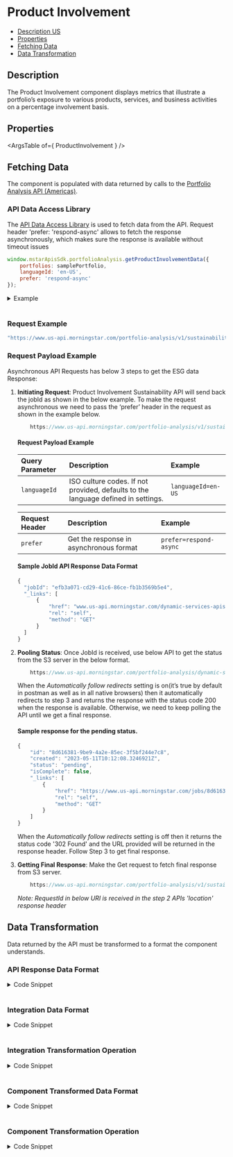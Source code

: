 
<Meta title="ProductInvolvement" component={ProductInvolvement} />

<style> {
  `
    details {
      padding: 10px;
      font-weight: bold;
      color: white;
      background: #3c3c3c;
    }
    summary {
      font-family: "Nunito Sans","San Francisco",BlinkMacSystemFont,"Segoe UI","Helvetica Neue",Helvetica,Arial,sans-serif;
      cursor: pointer;
    }
    .summary-text {
      padding-left: 5px;
      font-size: 15px;
    }
    .v-application--wrap {
        min-height: 100%
    }
  `}

</style>

# Product Involvement

- [Description US](#description)
- [Properties](#properties)
- [Fetching Data](#fetching-data)
- [Data Transformation](#data-transformation)


## Description

The Product Involvement component displays metrics that illustrate a portfolio’s exposure to various products, services, and business activities on a percentage involvement basis.

<Canvas withSource="open" withToolbar>
  <Story id="components-product-involvement--async-story-details"></Story>
</Canvas>

## Properties

<ArgsTable of={ ProductInvolvement } />

## Fetching Data

The component is populated with data returned by calls to the <a href={PORTFOLIO_ANALYSIS_AMERICAS_URL} target="_blank">Portfolio Analysis API (Americas)</a>.
<!--
- [API Data Access Library](#api-data-access-library)
- [Request Example](#request)
- [Request Payload Example](#request-payload)
-->
### API Data Access Library

The <a href={DATA_ACCESS_LIBRARY} target="_blank">API Data Access Library</a> is used to fetch data from the API.
Request header 'prefer: 'respond-async' allows to fetch the response asynchronously, which makes sure the response is
available without timeout issues

``` javascript dark
window.mstarApisSdk.portfolioAnalysis.getProductInvolvementData({
    portfolios: samplePortfolio,
    languageId: 'en-US',
    prefer: 'respond-async'
});
```
<details>
  <summary><span class="summary-text">Example</span></summary>

``` javascript dark
const samplePortfolio = [
    {
        Name: 'Test Portfolio1',
        TotalValue: 10000,
        Holdings: [
            {
                SecurityId: 'F00000VPDY',
                Type: 'FO',
                Value: 100,
            },
            {
                SecurityId: 'F00000VPDZ',
                Type: 'FO',
                Value: 100,
            },
            {
                SecurityId: 'F00000VPE0',
                Type: 'FO',
                Value: 100,
            },
            {
                SecurityId: 'F00000WK3S',
                Type: 'FO',
                Value: 100,
            },
            {
                SecurityId: 'F00000WK3Q',
                Type: 'FO',
                Value: 100,
            },
            {
                SecurityId: 'F00000WK3R',
                Type: 'FO',
                Value: 100,
            },
            {
                SecurityId: 'F00000T76W',
                Type: 'FO',
                Value: 100,
            },
            {
                SecurityId: 'F00000T76Y',
                Type: 'FO',
                Value: 100,
            },
            {
                SecurityId: 'F00000T76Z',
                Type: 'FO',
                Value: 100,
            },
            {
                SecurityId: 'F00000T76X',
                Type: 'FO',
                Value: 100,
            },
            {
                SecurityId: 'F00000T770',
                Type: 'FO',
                Value: 100,
            },
            {
                SecurityId: 'F00000T772',
                Type: 'FO',
                Value: 100,
            },
            {
                SecurityId: 'F00000T773',
                Type: 'FO',
                Value: 100,
            },
            {
                SecurityId: 'F00000T771',
                Type: 'FO',
                Value: 100,
            },
            {
                SecurityId: 'F00000VPDQ',
                Type: 'FO',
                Value: 100,
            },
            {
                SecurityId: 'F00000VPDR',
                Type: 'FO',
                Value: 100,
            },
            {
                SecurityId: 'F00000VPDS',
                Type: 'FO',
                Value: 100,
            },
            {
                SecurityId: 'F00000WK3Z',
                Type: 'FO',
                Value: 100,
            },
            {
                SecurityId: 'F00000WK42',
                Type: 'FO',
                Value: 100,
            },
            {
                SecurityId: 'F00000WK47',
                Type: 'FO',
                Value: 100,
            },
            {
                SecurityId: 'F00000WK4B',
                Type: 'FO',
                Value: 100,
            },
            {
                SecurityId: 'F00000WK4F',
                Type: 'FO',
                Value: 100,
            },
            {
                SecurityId: 'F00000WK4J',
                Type: 'FO',
                Value: 100,
            },
            {
                SecurityId: 'F00000WK4N',
                Type: 'FO',
                Value: 100,
            },
            {
                SecurityId: 'F00000WK4R',
                Type: 'FO',
                Value: 100,
            },
            {
                SecurityId: 'F00000WK3V',
                Type: 'FO',
                Value: 100,
            },
            {
                SecurityId: 'F00000T777',
                Type: 'FO',
                Value: 100,
            },
            {
                SecurityId: 'F00000T775',
                Type: 'FO',
                Value: 100,
            },
            {
                SecurityId: 'F00000T776',
                Type: 'FO',
                Value: 100,
            },
            {
                SecurityId: 'F00000T774',
                Type: 'FO',
                Value: 100,
            },
            {
                SecurityId: 'F000011DGV',
                Type: 'FO',
                Value: 100,
            },
            {
                SecurityId: 'F000011DGU',
                Type: 'FO',
                Value: 100,
            },
            {
                SecurityId: 'F00000H35Y',
                Type: 'FO',
                Value: 100,
            },
            {
                SecurityId: 'F00000H35X',
                Type: 'FO',
                Value: 100,
            },
            {
                SecurityId: 'F00000H35W',
                Type: 'FO',
                Value: 100,
            },
            {
                SecurityId: 'F00000J8SX',
                Type: 'FO',
                Value: 100,
            },
            {
                SecurityId: 'F00000PQ2U',
                Type: 'FO',
                Value: 100,
            },
            {
                SecurityId: 'FOUSA007RP',
                Type: 'FO',
                Value: 100,
            },
            {
                SecurityId: 'FOUSA00ABD',
                Type: 'FO',
                Value: 100,
            },
            {
                SecurityId: 'FOUSA05GYK',
                Type: 'FO',
                Value: 100,
            },
            {
                SecurityId: 'FOUSA00DEK',
                Type: 'FO',
                Value: 100,
            },
            {
                SecurityId: 'FOUSA08N2L',
                Type: 'FO',
                Value: 100,
            },
            {
                SecurityId: 'FOUSA00KJW',
                Type: 'FO',
                Value: 100,
            },
            {
                SecurityId: 'FOUSA00COA',
                Type: 'FO',
                Value: 100,
            },
            {
                SecurityId: 'FOUSA00CTW',
                Type: 'FO',
                Value: 100,
            },
            {
                SecurityId: 'FOUSA05HX7',
                Type: 'FO',
                Value: 100,
            },
            {
                SecurityId: 'F00000WRW6',
                Type: 'FO',
                Value: 100,
            },
            {
                SecurityId: 'F00000WRW5',
                Type: 'FO',
                Value: 100,
            },
            {
                SecurityId: 'F00000WRW7',
                Type: 'FO',
                Value: 100,
            },
            {
                SecurityId: 'F00000UEIB',
                Type: 'FO',
                Value: 100,
            },
            {
                SecurityId: 'F00000UEIA',
                Type: 'FO',
                Value: 100,
            },
            {
                SecurityId: 'F00000UEIC',
                Type: 'FO',
                Value: 100,
            },
            {
                SecurityId: 'F00000QSIZ',
                Type: 'FO',
                Value: 100,
            },
            {
                SecurityId: 'F00000QSIX',
                Type: 'FO',
                Value: 100,
            },
            {
                SecurityId: 'F00000N79H',
                Type: 'FO',
                Value: 100,
            },
            {
                SecurityId: 'F00000N75J',
                Type: 'FO',
                Value: 100,
            },
            {
                SecurityId: 'F00000UDFO',
                Type: 'FO',
                Value: 100,
            },
            {
                SecurityId: 'F00000N1IS',
                Type: 'FO',
                Value: 100,
            },
            {
                SecurityId: 'F00000XKG7',
                Type: 'FO',
                Value: 100,
            },
            {
                SecurityId: 'F00000XKG8',
                Type: 'FO',
                Value: 100,
            },
            {
                SecurityId: 'F00000OEUB',
                Type: 'FO',
                Value: 100,
            },
            {
                SecurityId: 'F00000OEUC',
                Type: 'FO',
                Value: 100,
            },
            {
                SecurityId: 'F00000OEUA',
                Type: 'FO',
                Value: 100,
            },
            {
                SecurityId: 'F00000ZKDA',
                Type: 'FO',
                Value: 100,
            },
            {
                SecurityId: 'F00000ZKD9',
                Type: 'FO',
                Value: 100,
            },
            {
                SecurityId: 'F00000ZKKG',
                Type: 'FO',
                Value: 100,
            },
            {
                SecurityId: 'F00000T6OZ',
                Type: 'FO',
                Value: 100,
            },
            {
                SecurityId: 'F00000T6P0',
                Type: 'FO',
                Value: 100,
            },
            {
                SecurityId: 'F00000T6P1',
                Type: 'FO',
                Value: 100,
            },
            {
                SecurityId: 'F00000PEIU',
                Type: 'FO',
                Value: 100,
            },
            {
                SecurityId: 'F00000PEIV',
                Type: 'FO',
                Value: 100,
            },
            {
                SecurityId: 'F00000PEIW',
                Type: 'FO',
                Value: 100,
            },
            {
                SecurityId: 'F00000ZF1O',
                Type: 'FO',
                Value: 100,
            },
            {
                SecurityId: 'F000010IS3',
                Type: 'FO',
                Value: 100,
            },
            {
                SecurityId: 'FOUSA05KKV',
                Type: 'FO',
                Value: 100,
            },
            {
                SecurityId: 'F00000YSY7',
                Type: 'FO',
                Value: 100,
            },
            {
                SecurityId: 'F00000YSY8',
                Type: 'FO',
                Value: 100,
            },
            {
                SecurityId: 'F00000WQUJ',
                Type: 'FO',
                Value: 100,
            },
            {
                SecurityId: 'F000010GIB',
                Type: 'FO',
                Value: 100,
            },
            {
                SecurityId: 'F000010GIA',
                Type: 'FO',
                Value: 100,
            },
            {
                SecurityId: 'F00000U3B0',
                Type: 'FO',
                Value: 100,
            },
        ],
        Benchmark: {
            Type: 'Standard',
            Holdings: [
                {
                    SecurityId: 'XIUSA0010V',
                    Type: 'XI',
                    Weight: 100,
                },
            ],
        },
    },
];

window.mstarApisSdk.portfolioAnalysis.getProductInvolvementData({
    portfolios: samplePortfolio,
    languageId: 'en-US',
    headers: {
        prefer: 'respond-async',
    },
});

```
</details>
&nbsp;

### Request Example

```javascript dark
"https://www.us-api.morningstar.com/portfolio-analysis/v1/sustainability/product-involvement?langcult={{languageId}}"

```
### Request Payload Example

Asynchronous API Requests has below 3 steps to get the ESG data Response:
1. **Initiating Request**: Product Involvement Sustainability API will send back the jobId as shown in the below example. To make the request asynchronous
   we need to pass the ‘prefer’ header in the request as shown in the example below.

    ```javascript dark
        https://www.us-api.morningstar.com/portfolio-analysis/v1/sustainability/product-involvement?langcult={{languageId}}
    ```

    #### Request Payload Example
    | Query Parameter | Description | Example |
    | :-------------- | :---------- | :------ |
    | `languageId` | ISO culture codes. If not provided, defaults to the language defined in settings. | `languageId=en-US` |

    | Request Header | Description | Example |
    | :------------- | :---------- | :------ |
    | `prefer` | Get the response in asynchronous format | `prefer=respond-async` |

    #### Sample JobId API Response Data Format

    ```javascript dark
    {
      "jobId": "efb3a071-cd29-41c6-86ce-fb1b3569b5e4",
      "_links": [
          {
              "href": "www.us-api.morningstar.com/dynamic-services-apis/jobs/efb3a071-cd29-41c6-86ce-fb1b3569b5e4",
              "rel": "self",
              "method": "GET"
          }
      ]
    }
    ```
2. **Pooling Status**: Once JobId is received, use below API to get the status from the S3 server in the below format.

    ```javascript dark
        https://www.us-api.morningstar.com/portfolio-analysis/dynamic-services-apis/jobs/:jobId
    ```
    When the *Automatically follow redirects* setting is on(it’s true by default in postman as well as in all native browsers)
    then it automatically redirects to step 3 and returns the response with the status code 200 when the response is available.
    Otherwise, we need to keep polling the API until we get a final response.

    #### Sample response for the pending status.

    ```javascript dark
    {
        "id": "8d616381-9be9-4a2e-85ec-3f5bf244e7c8",
        "created": "2023-05-11T10:12:08.3246921Z",
        "status": "pending",
        "isComplete": false,
        "_links": [
            {
                "href": "https://www.us-api.morningstar.com/jobs/8d616381-9be9-4a2e-85ec-3f5bf244e7c8",
                "rel": "self",
                "method": "GET"
            }
        ]
    }
    ```
    When the *Automatically follow redirects* setting is off then it returns the status code '302 Found' and the URL
    provided will be returned in the response header. Follow Step 3 to get final response.

3. **Getting Final Response**: Make the Get request to fetch final response from S3 server.

    ```javascript dark
        https://www.us-api.morningstar.com/portfolio-analysis/v1/sustainability/:requestId
    ```
    *Note: RequestId in below URl is received in the step 2 APIs 'location' response header*


## Data Transformation

Data returned by the API must be transformed to a format the component understands.
<!--
- [API Response Data Format](#api-response-data-format)
- [Integration Data Format](#integration-data-format)
- [Integration Transformation Operation](#integration-transformation-operation)
- [Component Transformed Data Format](#component-transformed-data-format)
- [Component Transformation Operation](#component-transformation-operation)
-->

### API Response Data Format
<details>
  <summary><span class="summary-text">Code Snippet</span></summary>

```json dark
{
    "sustainability": [
        {
            "portfolio": {
                "name": "Test Portfolio1",
                "productInvolvement": {
                    "date": "2023-01-31",
                    "abortiveContraceptivesStemCell": 8.625899,
                    "adultEntertainment": 0,
                    "alcohol": 0,
                    "animalTesting": 12.112276,
                    "controversialWeapons": 0,
                    "furAndSpecialtyLeather": 0,
                    "gambling": 0,
                    "gmo": 0,
                    "militaryContracting": 3.7213857,
                    "nuclear": 4.837718,
                    "palmOil": 0,
                    "pesticides": 0,
                    "smallArms": 0,
                    "thermalCoal": 3.3160741,
                    "tobacco": 0
                }
            },
            "benchmark": {
                "name": "Morningstar US Market TR USD",
                "identifier": "XIUSA0010V",
                "identifierType": "SecurityId",
                "securityType": "XI",
                "productInvolvement": {
                    "abortiveContraceptivesStemCell": 10.45828,
                    "adultEntertainment": 0,
                    "alcohol": 0.18794,
                    "animalTesting": 21.60459,
                    "controversialWeapons": 2.07183,
                    "furAndSpecialtyLeather": 0,
                    "gambling": 0.3169,
                    "gmo": 0.11377,
                    "militaryContracting": 3.48873,
                    "nuclear": 2.127,
                    "palmOil": 0,
                    "pesticides": 0.17732,
                    "smallArms": 1.06037,
                    "thermalCoal": 1.44929,
                    "tobacco": 0.6942
                }
            },
            "securityBreakdown": [
                {
                    "name": "London & Capital Glbl Bal Fxd Inc I £Inc",
                    "identifier": "0P00013NQG",
                    "identifierType": "PerformanceId",
                    "securityType": "FO",
                    "productInvolvement": {
                        "abortiveContraceptivesStemCell": 8.40239,
                        "adultEntertainment": 0,
                        "alcohol": 0,
                        "animalTesting": 11.60398,
                        "controversialWeapons": 0,
                        "furAndSpecialtyLeather": 0,
                        "gambling": 0,
                        "gmo": 0,
                        "militaryContracting": 3.59007,
                        "nuclear": 4.54035,
                        "palmOil": 0,
                        "pesticides": 0,
                        "smallArms": 0,
                        "thermalCoal": 3.12427,
                        "tobacco": 0
                    }
                }
            ],
            "metadata": {
                "messages": [
                    {
                        "type": "Warning",
                        "message": "Invalid or unentitled holdings",
                        "invalidHoldings": [
                            {
                                "securityId": "F0GBR052QA",
                                "status": "Unentitled"
                            },
                            {
                                "securityId": "F000000EY1",
                                "status": "Unentitled"
                            },
                            {
                                "securityId": "F00000OXG7",
                                "status": "Unentitled"
                            }
                        ]
                    }
                ]
            }
        }
    ],
    "metadata": {
        "requestId": "9eeb7465-e774-45d8-905c-358ec272f804"
    }
}
```
</details>
&nbsp;

### Integration Data Format
<details>
  <summary><span class="summary-text">Code Snippet</span></summary>

```json dark
{
    "portfolio": {
        "abortiveContraceptivesStemcell": 6.6914544,
        "animalTesting": 12.180668,
        "controversialWeapons": 1.2591741,
        "adultEntertainment": 0,
        "alcohol": 1.1270572,
        "furAndSpecialtyLeather": 0,
        "gambling": 0.28550306,
        "militaryContracting": 2.0566392,
        "nuclear": 0.43815938,
        "palmOil": 0.008738188,
        "pesticides": 0.06944976,
        "smallArms": 1.3401275,
        "thermalCoal": 0.12252558,
        "tobacco": 0.16017261,
        "gmo": 0.017991528
    },
    "benchmark": {
        "abortiveContraceptivesStemcell": 9.76653,
        "animalTesting": 20.19085,
        "controversialWeapons": 1.88323,
        "adultEntertainment": 0,
        "alcohol": 0.15723,
        "furAndSpecialtyLeather": 0,
        "gambling": 0.15979,
        "militaryContracting": 3.08397,
        "nuclear": 1.94728,
        "palmOil": 0,
        "pesticides": 0.15281,
        "smallArms": 0.98947,
        "thermalCoal": 1.36642,
        "tobacco": 0.62949,
        "gmo": 0.10922
    }
}
```
</details>
&nbsp;

### Integration Transformation Operation
<details>
  <summary><span class="summary-text">Code Snippet</span></summary>

```javascript dark
function getProductInvolvementData(esgData) {
    return getComponentData(
        esgData,
        'portfolio.productInvolvement',
        'benchmark.productInvolvement',
    );
}
```
</details>
&nbsp;

### Component Transformed Data Format
<details>
  <summary><span class="summary-text">Code Snippet</span></summary>

```json dark
        [
        {
            "name": "businessPractices"
        },
        {
            "name": "animalTesting",
            "portfolio": "11.99",
            "benchmark": "20.19"
        },
        {
            "name": "furAndSpecialtyLeather",
            "portfolio": "0.00",
            "benchmark": "0.00"
        },
        {
            "name": "defenseAndMilitary"
        },
        {
            "name": "controversialWeapons",
            "portfolio": "0.86",
            "benchmark": "1.88"
        },
        {
            "name": "militaryContracting",
            "portfolio": "1.55",
            "benchmark": "3.08"
        },
        {
            "name": "smallArms",
            "portfolio": "0.95",
            "benchmark": "0.99"
        },
        {
            "name": "energy"
        },
        {
            "name": "nuclear",
            "portfolio": "0.43",
            "benchmark": "1.95"
        },
        {
            "name": "thermalCoal",
            "portfolio": "0.10",
            "benchmark": "1.37"
        },
        {
            "name": "environment"
        },
        {
            "name": "gmo",
            "portfolio": "0.01",
            "benchmark": "0.11"
        },
        {
            "name": "palmOil",
            "portfolio": "0.01",
            "benchmark": "0.00"
        },
        {
            "name": "pesticides",
            "portfolio": "0.04",
            "benchmark": "0.15"
        },
        {
            "name": "healthAndLife"
        },
        {
            "name": "alcohol",
            "portfolio": "0.95",
            "benchmark": "0.16"
        },
        {
            "name": "lifeEthics"
        },
        {
            "name": "tobacco",
            "portfolio": "0.14",
            "benchmark": "0.63"
        },
        {
            "name": "valuesBased"
        },
        {
            "name": "adultEntertainment",
            "portfolio": "0.00",
            "benchmark": "0.00"
        },
        {
            "name": "gambling",
            "portfolio": "0.25",
            "benchmark": "0.16"
        }
    ]
```
</details>
&nbsp;

### Component Transformation Operation
<details>
  <summary><span class="summary-text">Code Snippet</span></summary>

```javascript dark
    parsedModelData() {
        if (this.modelData) {
            const parseProductInvolvementData = [];
            const { valueMapping } = productInvolvementMapping;
            const productInvolvementData = this.modelData;

            if (productInvolvementData.portfolio || productInvolvementData.benchmark) {
                valueMapping.dataPoints.forEach((key) => {
                    parseProductInvolvementData.push({
                        name: key,
                    });
                    valueMapping.dataPointsObject[key].forEach((item) => {
                        if (item) {
                            parseProductInvolvementData.push({
                                name: item,
                                portfolio: productInvolvementData?.portfolio[item]?.toFixed(2) ?? '-',
                                benchmark: productInvolvementData?.benchmark[item]?.toFixed(2) ?? '-',
                            });
                        }
                    });
                });
                return parseProductInvolvementData;
            }
        }
        return [];
    }
```
</details>
